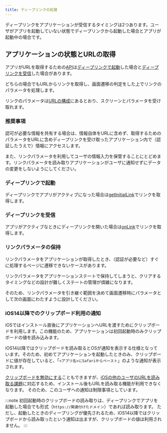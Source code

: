 ```yaml
---
title: ディープリンクの処理
---
```


ディープリンクをアプリケーションが受信するタイミングは2つあります。ユーザがアプリを起動していない状態でディープリンクから起動した場合とアプリが起動中の場合です。

## アプリケーションの状態とURLの取得

アプリがURLを取得するための[API](https://rnfirebase.io/dynamic-links/usage#listening-for-dynamic-links)は[ディープリンクで起動](#ディープリンクで起動)した場合と[ディープリンクを受信](#ディープリンクを受信)した場合があります。

どちらの場合でもURLからリンクを取得し、画面遷移の判定をした上でリンクのパラメータを処理します。

リンクのパラメータは[URLの構成](./create-deep-link.mdx#URLの構成)にあるとおり、スクリーンとパラメータを受け取れます。

### 推奨事項

認可が必要な情報を共有する場合は、情報自体をURLに含めず、取得するためのパラメータをURLに含めディープリンクを受け取ったアプリケーション内で（認証したうえで）情報にアクセスします。

また、リンクパラメータを利用してユーザの情報入力を保管することにとどめます。リンクパラメータを読み取りアプリケーションがユーザに通知せずにデータの変更をしないようにしてください。

### ディープリンクで起動

ディープリンクでアプリがアクティブになった場合は[getInitialLink](https://rnfirebase.io/reference/dynamic-links#getInitialLink)でリンクを取得します。

### ディープリンクを受信

アプリがアクティブなときにディープリンクを開いた場合は[onLink](https://rnfirebase.io/reference/dynamic-links#onLink)でリンクを取得します。

### リンクパラメータの保持

リンクパラメータをアプリケーションが取得したとき、（認証が必要など）すぐに処理するページに遷移できないケースがあります。

リンクパラメータをアプリケーションステートで保持してしまうと、クリアするタイミングなどの設計が難しくステートの管理が煩雑になります。

そのため、リンクパラメータを引き継ぐ範囲を決めて画面遷移時にパラメータとして次の画面にわたすように設計してください。

### iOS14以降でのクリップボード利用の通知

iOSではインストール直後にアプリケーションへURLを渡すためにクリップボードを利用します。この機能のため、アプリケーションは初回起動時のみクリップボードの値を読み込みます。

iOS14以降ではクリップボードを読み取るとOSが通知を表示する仕様となっています。そのため、初めてアプリケーションを起動したときのみ、クリップボードに値が存在していると、「`<アプリ名>にSafariからペースト`」のような通知が表示されます。

[クリップボードを無効にする](https://firebase.google.com/docs/dynamic-links/ios/receive?hl=ja#set-up-firebase-and-the-dynamic-links-sdk)こともできますが、[iOSの他のユーザのURLを読み取る課題](./ios-patch.mdx#他のユーザが受け取ったURLを読み取る可能性)に対応するため、インストール後もURLを読み取る機能が利用できなくなります。
そのため、このユーザへの通知は制限事項としています。

:::note
初回起動時のクリップボードの読み取りは、ディープリンクでアプリを起動した場合でも形式（`https://関連付けたドメイン`）であれば読み取ります。
ただし、起動したときのディープリングが優先されるため、iOS14以降ではクリップボードから読み取ったという通知は出ますが、クリップボードの値は利用されません。
:::
